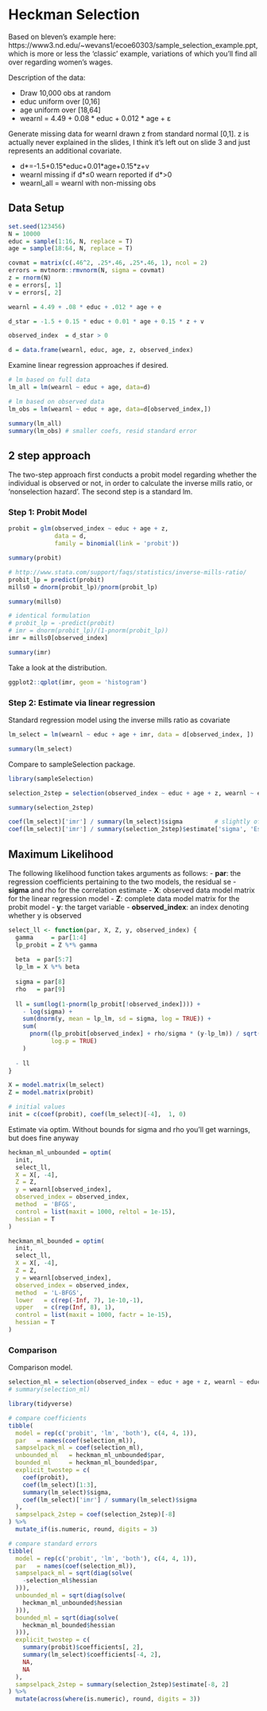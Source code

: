 # Heckman Selection 

Based on bleven's example here: 
https://www3.nd.edu/~wevans1/ecoe60303/sample_selection_example.ppt, which is 
more or less the 'classic' example, variations of which you'll find all over
regarding women's wages.

Description of the data:

- Draw 10,000 obs at random 
- educ uniform over [0,16] 
- age uniform over [18,64]
- wearnl = 4.49 + 0.08 * educ + 0.012 * age +  ε 

Generate missing data for wearnl drawn z from standard normal [0,1].  z is actually never explained in the slides, I think it's left out on slide 3 and just represents an additional covariate.

- d\*=-1.5+0.15\*educ+0.01\*age+0.15\*z+v
- wearnl missing if d\*≤0 wearn reported if d\*>0
- wearnl_all = wearnl with non-missing obs



## Data Setup

```r
set.seed(123456)
N = 10000
educ = sample(1:16, N, replace = T)
age = sample(18:64, N, replace = T)

covmat = matrix(c(.46^2, .25*.46, .25*.46, 1), ncol = 2)
errors = mvtnorm::rmvnorm(N, sigma = covmat)
z = rnorm(N)
e = errors[, 1]
v = errors[, 2]

wearnl = 4.49 + .08 * educ + .012 * age + e

d_star = -1.5 + 0.15 * educ + 0.01 * age + 0.15 * z + v

observed_index  = d_star > 0

d = data.frame(wearnl, educ, age, z, observed_index)
```





Examine linear regression approaches if desired.

```r
# lm based on full data
lm_all = lm(wearnl ~ educ + age, data=d)

# lm based on observed data
lm_obs = lm(wearnl ~ educ + age, data=d[observed_index,])

summary(lm_all)
summary(lm_obs) # smaller coefs, resid standard error
```






## 2 step approach

The two-step approach first conducts a probit model regarding whether the individual is observed or not, in order to calculate the inverse mills ratio, or 'nonselection hazard'. The second step is a standard lm.

### Step 1: Probit Model

```r
probit = glm(observed_index ~ educ + age + z,
             data = d,
             family = binomial(link = 'probit'))

summary(probit)

# http://www.stata.com/support/faqs/statistics/inverse-mills-ratio/
probit_lp = predict(probit)
mills0 = dnorm(probit_lp)/pnorm(probit_lp)

summary(mills0)

# identical formulation 
# probit_lp = -predict(probit)
# imr = dnorm(probit_lp)/(1-pnorm(probit_lp))
imr = mills0[observed_index]

summary(imr)
```



Take a look at the distribution.

```r
ggplot2::qplot(imr, geom = 'histogram')
```




### Step 2: Estimate via linear regression
Standard regression model using the inverse mills ratio as covariate

```r
lm_select = lm(wearnl ~ educ + age + imr, data = d[observed_index, ])

summary(lm_select)
```


Compare to <span class="pack" style = "">sampleSelection</span> package.

```r
library(sampleSelection)

selection_2step = selection(observed_index ~ educ + age + z, wearnl ~ educ + age, method = '2step')

summary(selection_2step)

coef(lm_select)['imr'] / summary(lm_select)$sigma         # slightly off
coef(lm_select)['imr'] / summary(selection_2step)$estimate['sigma', 'Estimate']
```


## Maximum Likelihood

The following likelihood function takes arguments as follows:
- **par**: the regression coefficients pertaining to the two models, the residual se
- **sigma** and rho for the correlation estimate
- **X**: observed data model matrix for the linear regression model
- **Z**: complete data model matrix for the probit model
- **y**: the target variable
- **observed_index**: an index denoting whether y is observed

```r
select_ll <- function(par, X, Z, y, observed_index) {
  gamma     = par[1:4]
  lp_probit = Z %*% gamma
  
  beta  = par[5:7]
  lp_lm = X %*% beta
  
  sigma = par[8]
  rho   = par[9]
  
  ll = sum(log(1-pnorm(lp_probit[!observed_index]))) +
    - log(sigma) +
    sum(dnorm(y, mean = lp_lm, sd = sigma, log = TRUE)) +
    sum(
      pnorm((lp_probit[observed_index] + rho/sigma * (y-lp_lm)) / sqrt(1-rho^2), 
            log.p = TRUE)
    )
  
  - ll
}
```


```r
X = model.matrix(lm_select)
Z = model.matrix(probit)

# initial values
init = c(coef(probit), coef(lm_select)[-4],  1, 0)
```

Estimate via <span class="func" style = "">optim</span>. Without bounds for sigma and rho you'll get warnings, but does fine anyway

```r
heckman_ml_unbounded = optim(
  init,
  select_ll,
  X = X[, -4],
  Z = Z,
  y = wearnl[observed_index],
  observed_index = observed_index,
  method  = 'BFGS',
  control = list(maxit = 1000, reltol = 1e-15),
  hessian = T
)

heckman_ml_bounded = optim(
  init,
  select_ll,
  X = X[, -4],
  Z = Z,
  y = wearnl[observed_index],
  observed_index = observed_index,
  method  = 'L-BFGS',
  lower   = c(rep(-Inf, 7), 1e-10,-1),
  upper   = c(rep(Inf, 8), 1),
  control = list(maxit = 1000, factr = 1e-15),
  hessian = T
)
```

### Comparison

Comparison model.

```r
selection_ml = selection(observed_index ~ educ + age + z, wearnl ~ educ + age, method = 'ml')
# summary(selection_ml)
```


```r
library(tidyverse)

# compare coefficients
tibble(
  model = rep(c('probit', 'lm', 'both'), c(4, 4, 1)),
  par   = names(coef(selection_ml)),
  sampselpack_ml = coef(selection_ml),
  unbounded_ml   = heckman_ml_unbounded$par,
  bounded_ml     = heckman_ml_bounded$par,
  explicit_twostep = c(
    coef(probit),
    coef(lm_select)[1:3],
    summary(lm_select)$sigma,
    coef(lm_select)['imr'] / summary(lm_select)$sigma
  ),
  sampselpack_2step = coef(selection_2step)[-8]
) %>%
  mutate_if(is.numeric, round, digits = 3)

# compare standard errors
tibble(
  model = rep(c('probit', 'lm', 'both'), c(4, 4, 1)),
  par   = names(coef(selection_ml)),
  sampselpack_ml = sqrt(diag(solve(
    -selection_ml$hessian
  ))),
  unbounded_ml = sqrt(diag(solve(
    heckman_ml_unbounded$hessian
  ))),
  bounded_ml = sqrt(diag(solve(
    heckman_ml_bounded$hessian
  ))),
  explicit_twostep = c(
    summary(probit)$coefficients[, 2],
    summary(lm_select)$coefficients[-4, 2],
    NA,
    NA
  ),
  sampselpack_2step = summary(selection_2step)$estimate[-8, 2]
) %>%
  mutate(across(where(is.numeric), round, digits = 3))
```


